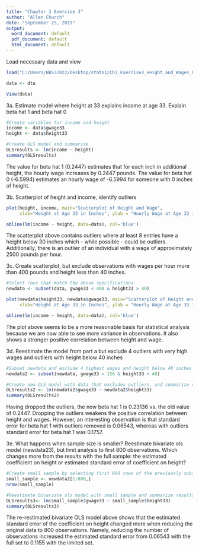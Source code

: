 ```yaml
---
title: "Chapter 3 Exercise 3"
author: "Allen Church"
date: "September 25, 2019"
output:
  word_document: default
  pdf_document: default
  html_document: default
---
```


Load necessary data and view
```r
load("C:/Users/WB537822/Desktop/stats1/Ch3_Exercise3_Height_and_Wages_UK.RData")

data <- dta

View(data)

```

3a. Estimate model where height at 33 explains income at age 33. Explain beta hat 1 and beta hat 0

```r
#Create variables for income and height
income <- data$gwage33
height <- data$height33

#Create OLS model and summarize
OLSresults <- lm(income ~ height)
summary(OLSresults)
```
The value for beta hat 1 (0.2447) estimates that for each inch in additional height, the hourly wage increases by 0.2447 pounds.
The value for beta hat 0 (-6.5994) estimates an hourly wage of -6.5994 for someone with 0 inches of height.

3b. Scatterplot of height and income, identify outliers

```r
plot(height, income, main="Scatterplot of Height and Wage",
     xlab="Height at Age 33 in Inches", ylab = "Hourly Wage at Age 33 in Pounds", pch=9)

abline(lm(income ~ height, data=data), col='blue')
```
The scatterplot above contains outliers where at least 8 entries have a height below 30 inches which - while possible - could be outliers. Additionally, there is an outlier of an individual with a wage of approximately 2500 pounds per hour.

3c. Create scatterplot, but exclude observations with wages per hour more than 400 pounds and height less than 40 inches.

```r
#Select rows that match the above specifications
newdata <- subset(data, gwage33 < 400 & height33 > 40)

plot(newdata$height33, newdata$gwage33, main="Scatterplot of Height and Wage - Observations Excluded",
     xlab="Height at Age 33 in Inches", ylab = "Hourly Wage at Age 33 in Pounds")

abline(lm(income ~ height, data=data), col='blue')
```

The plot above seems to be a more reasonable basis for statistical analysis because we are now able to see more variance in observations. It also shows a stronger positive correlation between height and wage.

3d. Reestimate the model from part a but exclude 4 outliers with very high wages and outliers with height below 40 inches

```r
#Subset newdata and exclude 4 highest wages and height below 40 inches
newdata2 <- subset(newdata, gwage33 < 156 & height33 > 40)

#Create new OLS model with data that excludes outliers, and summarize results
OLSresults2 <- lm(newdata2$gwage33 ~ newdata2$height33)
summary(OLSresults2)
```
Having dropped the outliers, the new beta hat 1 is 0.23136 vs. the old value of 0.2447. Dropping the outliers weakens the positive correlation between height and wages. However, an interesting observation is that standard error for beta hat 1 with outliers removed is 0.06543, whereas with outliers standard error for beta hat 1 was 0.1757.

3e. What happens when sample size is smaller? Reestimate bivariate ols model (newdata23), but limit analysis to first 800 observations. Which changes more from the results with the full sample: the estimated coefficient on height or estimated standard error of coefficient on height?

```r
#Create small sample by selecting first 800 rows of the previously subsetted data and verify the number of rows
small_sample <- newdata2[1:800,]
nrow(small_sample)

#Reestimate bivariate ols model with small sample and summarize results
OLSresults3<- lm(small_sample$gwage33 ~ small_sample$height33)
summary(OLSresults3)
```

The re-restimated bivariate OLS model above shows that the estimated standard error of the coefficient on height changed more when reducing the original data to 800 observations. Namely, reducing the number of observations increased the estimated standard error from 0.06543 with the full set to 0.1155 with the limited set.

